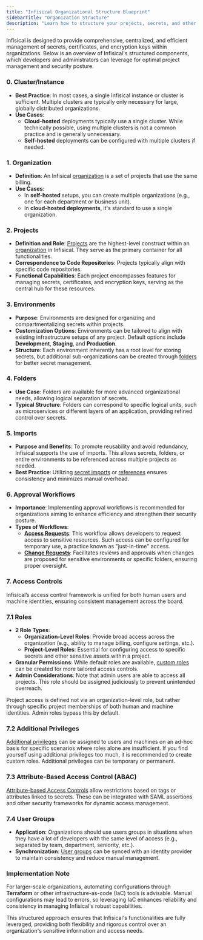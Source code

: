 ```yaml
---
title: "Infisical Organizational Structure Blueprint"
sidebarTitle: "Organization Structure"
description: "Learn how to structure your projects, secrets, and other resources within Infisical."
---
```


Infisical is designed to provide comprehensive, centralized, and efficient management of secrets, certificates, and encryption keys within organizations. Below is an overview of Infisical's structured components, which developers and administrators can leverage for optimal project management and security posture.

### 0. Cluster/Instance

- **Best Practice**: In most cases, a single Infisical instance or cluster is sufficient. Multiple clusters are typically only necessary for large, globally distributed organizations.
- **Use Cases**:
    - **Cloud-hosted** deployments typically use a single cluster. While technically possible, using multiple clusters is not a common practice and is generally unnecessary.
    - **Self-hosted** deployments can be configured with multiple clusters if needed.


### 1. Organization

- **Definition**: An Infisical [organization](/documentation/platform/organization) is a set of projects that use the same billing.
- **Use Cases**: 
    - In **self-hosted** setups, you can create multiple organizations (e.g., one for each department or business unit).
    - In **cloud-hosted deployments**, it's standard to use a single organization.

### 2. Projects

- **Definition and Role**: [Projects](/documentation/platform/project) are the highest-level construct within an [organization](/documentation/platform/organization) in Infisical. They serve as the primary container for all functionalities.
- **Correspondence to Code Repositories**: Projects typically align with specific code repositories.
- **Functional Capabilities**: Each project encompasses features for managing secrets, certificates, and encryption keys, serving as the central hub for these resources.

### 3. Environments

- **Purpose**: Environments are designed for organizing and compartmentalizing secrets within projects.
- **Customization Options**: Environments can be tailored to align with existing infrastructure setups of any project. Default options include **Development**, **Staging**, and **Production**.
- **Structure**: Each environment inherently has a root level for storing secrets, but additional sub-organizations can be created through [folders](/documentation/platform/folder) for better secret management.

### 4. Folders

- **Use Case**: Folders are available for more advanced organizational needs, allowing logical separation of secrets.
- **Typical Structure**: Folders can correspond to specific logical units, such as microservices or different layers of an application, providing refined control over secrets.

### 5. Imports

- **Purpose and Benefits**: To promote reusability and avoid redundancy, Infisical supports the use of imports. This allows secrets, folders, or entire environments to be referenced across multiple projects as needed.
- **Best Practice**: Utilizing [secret imports](/documentation/platform/secret-reference#secret-imports) or [references](/documentation/platform/secret-reference#secret-referencing) ensures consistency and minimizes manual overhead.

### 6. Approval Workflows

- **Importance**: Implementing approval workflows is recommended for organizations aiming to enhance efficiency and strengthen their security posture.
- **Types of Workflows**:
    - **[Access Requests](/documentation/platform/pr-workflows)**: This workflow allows developers to request access to sensitive resources. Such access can be configured for temporary use, a practice known as "just-in-time" access.
    - **[Change Requests](/documentation/platform/access-controls/access-requests)**: Facilitates reviews and approvals when changes are proposed for sensitive environments or specific folders, ensuring proper oversight.

### 7. Access Controls

Infisical’s access control framework is unified for both human users and machine identities, ensuring consistent management across the board.

### 7.1 Roles

- **2 Role Types**:
    - **Organization-Level Roles**: Provide broad access across the organization (e.g., ability to manage billing, configure settings, etc.).
    - **Project-Level Roles**: Essential for configuring access to specific secrets and other sensitive assets within a project.
- **Granular Permissions**: While default roles are available, [custom roles](/documentation/platform/access-controls/role-based-access-controls#creating-custom-roles) can be created for more tailored access controls.
- **Admin Considerations**: Note that admin users are able to access all projects. This role should be assigned judiciously to prevent unintended overreach.

<Note>Project access is defined not via an organization-level role, but rather through specific project memberships of both human and machine identities. Admin roles bypass this by default. </Note>

### 7.2 Additional Privileges

[Additional privileges](/documentation/platform/access-controls/additional-privileges) can be assigned to users and machines on an ad-hoc basis for specific scenarios where roles alone are insufficient. If you find yourself using additional privileges too much, it is recommended to create custom roles. Additional privileges can be temporary or permanent.



### 7.3 Attribute-Based Access Control (ABAC)

[Attribute-based Access Controls](/documentation/platform/access-controls/attribute-based-access-controls) allow restrictions based on tags or attributes linked to secrets. These can be integrated with SAML assertions and other security frameworks for dynamic access management.

### 7.4 User Groups

- **Application**: Organizations should use users groups in situations when they have a lot of developers with the same level of access (e.g., separated by team, department, seniority, etc.).
- **Synchronization**: [User groups](/documentation/platform/groups) can be synced with an identity provider to maintain consistency and reduce manual management.

### **Implementation Note**

For larger-scale organizations, automating configurations through **Terraform** or other infrastructure-as-code (IaC) tools is advisable. Manual configurations may lead to errors, so leveraging IaC enhances reliability and consistency in managing Infisical's robust capabilities.

This structured approach ensures that Infisical's functionalities are fully leveraged, providing both flexibility and rigorous control over an organization's sensitive information and access needs.